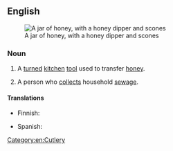 ==English==
[[Image:runny hunny.jpg|thumb|A jar of honey, with a honey dipper and scones]]

===Noun===
{{en-noun|sg=[[honey]] [[dipper]]}}

# A [[turned]] [[kitchen]] [[tool]] used to transfer [[honey]].
# {{chiefly|US}} A person who [[collect]]s household [[sewage]].

====Translations====
{{trans-top|kitchen tool}}
* Finnish: {{t|fi|hunajalusikka}}
{{trans-mid}}
* Spanish: {{t|es|cuchara para miel|f}}
{{trans-bottom}}

[[Category:en:Cutlery]]